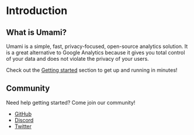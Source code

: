 # Introduction

## What is Umami?

Umami is a simple, fast, privacy-focused, open-source analytics solution. It is a great alternative to Google Analytics
because it gives you total control of your data and does not violate the privacy of your users.

Check out the [Getting started](/docs/getting-started) section to get up and running in minutes!

## Community

Need help getting started? Come join our community!

- [GitHub](https://github.com/umami-software/umami)
- [Discord](https://discord.gg/4dz4zcXYrQ)
- [Twitter](https://twitter.com/umami_software)